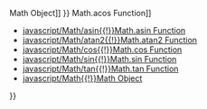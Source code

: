 {{Page_Title}}
{{Flags}}
{{Summary_Section|Returns the arctangent of a number.

}}
{{JS_Syntax|Formats={{JS_Syntax_Format
|Format= '''Math'''.'''atan(''' number ''')''' }}
}}
{{Remarks_Section
|Remarks=The required number argument is a numeric expression for which the arctangent is needed.

The return value is the arctangent of the number argument, in radians.

'''Applies To''' : [[javascript/Math{{!}}Math Object]]
}}
{{See_Also_Section
|Manual_links=* [[javascript/Math/acos{{!}}Math.acos Function]]
* [[javascript/Math/asin{{!}}Math.asin Function]]
* [[javascript/Math/atan2{{!}}Math.atan2 Function]]
* [[javascript/Math/cos{{!}}Math.cos Function]]
* [[javascript/Math/sin{{!}}Math.sin Function]]
* [[javascript/Math/tan{{!}}Math.tan Function]]
* [[javascript/Math{{!}}Math Object]]
}}
{{Topics | JS Basic}}

{{External_Attribution
|Is_CC-BY-SA=No
|Sources=MSDN
|MDN_link=
|MSDN_link=http://msdn.microsoft.com/en-us/library/ie/yek4tbz0%28v=vs.94%29.aspx Windows Internet Explorer JavaScript reference
|HTML5Rocks_link=
}}
